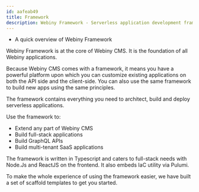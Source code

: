 ```yaml
---
id: aafeab49
title: Framework
description: Webiny Framework - Serverless application development framework. (Open-source, NodeJs, AWS, ReactJs).
---
```



<Alert type="success" title="WHAT YOU'LL LEARN">

- A quick overview of Webiny Framework

</Alert>

Webiny Framework is at the core of Webiny CMS. It is the foundation of all Webiny applications.

Because Webiny CMS comes with a framework, it means you have a powerful platform upon which you can customize existing applications on both the API side and the client-side. You can also use the same framework to build new apps using the same principles.

The framework contains everything you need to architect, build and deploy serverless applications.

Use the framework to:

- Extend any part of Webiny CMS
- Build full-stack applications
- Build GraphQL APIs
- Build multi-tenant SaaS applications

The framework is written in Typescript and caters to full-stack needs with Node.Js and ReactJS on the frontend. It also embeds IaC utility via Pulumi.

To make the whole experience of using the framework easier, we have built a set of scaffold templates to get you started.

<!-- TODO: add alert that links to tutorials and scaffolds -->
